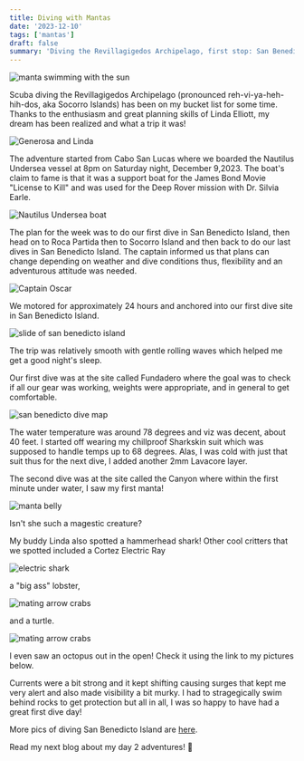 ```yaml
---
title: Diving with Mantas
date: '2023-12-10'
tags: ['mantas']
draft: false
summary: 'Diving the Revillagigedos Archipelago, first stop: San Benedicto Island.'
---
```


<Image
  src="/static/images/revillagegidos_day1/MantaSun.jpg"
  width={800}
  height={600}
  alt="manta swimming with the sun"
/>

Scuba diving the Revillagigedos Archipelago (pronounced reh-vi-ya-heh-hih-dos, aka Socorro Islands) has been on my bucket list for some time. Thanks to the enthusiasm and great planning skills of Linda Elliott, my dream has been realized and what a trip it was!

<Image
  src="/static/images/revillagegidos_day1/g_linda.jpg"
  width={800}
  height={600}
  alt="Generosa and Linda"
/>

The adventure started from Cabo San Lucas where we boarded the Nautilus Undersea vessel at 8pm on Saturday night, December 9,2023. The boat's claim to fame is that it was a support boat for the James Bond Movie "License to Kill" and was used for the Deep Rover mission with Dr. Silvia Earle.

<Image
  src="/static/images/revillagegidos_day1/nautilus.jpg"
  width={800}
  height={600}
  alt="Nautilus Undersea boat"
/>

The plan for the week was to do our first dive in San Benedicto Island, then head on to Roca Partida then to Socorro Island and then back to do our last dives in San Benedicto Island. The captain informed us that plans can change depending on weather and dive conditions thus, flexibility and an adventurous attitude was needed.

<Image
  src="/static/images/revillagegidos_day1/chapo_revillagigedos.jpg"
  width={800}
  height={600}
  alt="Captain Oscar"
/>

We motored for approximately 24 hours and anchored into our first dive site in San Benedicto Island.

<Image
  src="/static/images/revillagegidos_day1/san_benedicto.jpg"
  width={800}
  height={600}
  alt="slide of san benedicto island"
/>

The trip was relatively smooth with gentle rolling waves which helped me get a good night's sleep.

Our first dive was at the site called Fundadero where the goal was to check if all our gear was working, weights were appropriate, and in general to get comfortable.

<Image
  src="/static/images/revillagegidos_day1/benedicto_dive_map.jpg"
  width={800}
  height={600}
  alt="san benedicto dive map"
/>

The water temperature was around 78 degrees and viz was decent, about 40 feet. I started off wearing my chillproof Sharkskin suit which was supposed to handle temps up to 68 degrees. Alas, I was cold with just that suit thus for the next dive, I added another 2mm Lavacore layer.

The second dive was at the site called the Canyon where within the first minute under water, I saw my first manta!

<Image
  src="/static/images/revillagegidos_day1/manta-belly.jpg"
  width={800}
  height={600}
  alt="manta belly"
/>

<NextVideo
  src="../../videos/MantaSanBenedicto.mov"
  playbackId="
vIONVKb01J9kkKxzlDm2nszTMGqiCCxN00w1Ymu8GwN2A"
/>

Isn't she such a magestic creature?

My buddy Linda also spotted a hammerhead shark! Other cool critters that we spotted included a Cortez Electric Ray

<Image
  src="/static/images/revillagegidos_day1/elec_shark.jpg"
  width={800}
  height={600}
  alt="electric shark"
/>

a "big ass" lobster,

<Image
  src="/static/images/revillagegidos_day1/lobster.jpg"
  width={800}
  height={600}
  alt="mating arrow crabs"
/>

and a turtle.

<Image
  src="/static/images/revillagegidos_day1/turtle.jpg"
  width={800}
  height={600}
  alt="mating arrow crabs"
/>

I even saw an octopus out in the open! Check it using the link to my pictures below.

Currents were a bit strong and it kept shifting causing surges that kept me very alert and also made visibility a bit murky. I had to stragegically swim behind rocks to get protection but all in all, I was so happy to have had a great first dive day!

More pics of diving San Benedicto Island are [here](https://generosalitton.smugmug.com/Revillagigedos-SanBenedicto-Day1/n-NQ3QFM/).

Read my next blog about my day 2 adventures! 👋
